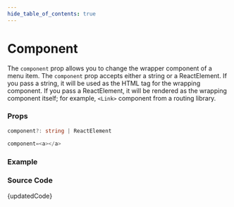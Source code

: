 ```yaml
---
hide_table_of_contents: true
---
```



# Component


The `component` prop allows you to change the wrapper component of a menu item. The `component` prop accepts either a string or a ReactElement. If you pass a string, it will be used as the HTML tag for the wrapping component. If you pass a ReactElement, it will be rendered as the wrapping component itself; for example, `<Link>` component from a routing library.

### Props

```ts noCopy
component?: string | ReactElement
```

```ts noCopy title='Default Value'
component=<a></a>
```

### Example

<BrowserWindow url='/horizontal-menu/menu-item/component'>
  <Provider>
    <Component />
  </Provider>
</BrowserWindow>

### Source Code

<TsToJsCodeSnippet>{updatedCode}</TsToJsCodeSnippet>
